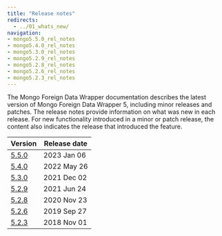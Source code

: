 ```yaml
---
title: "Release notes"
redirects:
  - ../01_whats_new/
navigation:
- mongo5.5.0_rel_notes
- mongo5.4.0_rel_notes
- mongo5.3.0_rel_notes
- mongo5.2.9_rel_notes
- mongo5.2.8_rel_notes
- mongo5.2.6_rel_notes
- mongo5.2.3_rel_notes
---
```


The Mongo Foreign Data Wrapper documentation describes the latest version of Mongo Foreign Data Wrapper 5, including minor releases and patches. The release notes provide information on what was new in each release. For new functionality introduced in a minor or patch release, the content also indicates the release that introduced the feature.

| Version                       | Release date | 
| ----------------------------- | ------------ | 
| [5.5.0](mongo5.5.0_rel_notes) | 2023 Jan 06  |
| [5.4.0](mongo5.4.0_rel_notes) | 2022 May 26  | 
| [5.3.0](mongo5.3.0_rel_notes) | 2021 Dec 02  |
| [5.2.9](mongo5.2.9_rel_notes) | 2021 Jun 24  |
| [5.2.8](mongo5.2.8_rel_notes) | 2020 Nov 23  |
| [5.2.6](mongo5.2.8_rel_notes) | 2019 Sep 27  |
| [5.2.3](mongo5.2.8_rel_notes) | 2018 Nov 01  |


